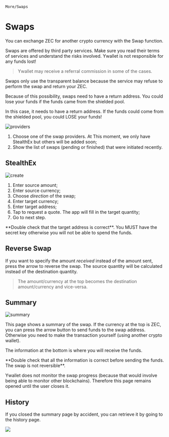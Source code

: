 
`More/Swaps`

# Swaps

You can exchange ZEC for another crypto
currency with the Swap function. 

<Callout type="warning">
Swaps are offered by third party services.
Make sure you read their terms of services
and understand the risks involved. Ywallet
is not responsible for any funds lost!
</Callout>

> Ywallet may receive a referral commission
in some of the cases.

<Callout type="warning">
Swaps only use the transparent balance because
the service may refuse to perform the swap and
return your ZEC.
</Callout>

Because of this possibility, swaps need to have
a return address. You could lose your funds if
the funds came from the shielded pool.

In this case, it needs to have
a return address. If the funds could come from
the shielded pool, you could LOSE your funds!

![providers](./swap/2024-05-21_12-25-12.png)

1. Choose one of the swap providers. At This
moment, we only have StealthEx but others 
will be added soon;
1. Show the list of swaps (pending or finished)
that were initiated recently.

## StealthEx

![create](./swap/2024-05-21_12-26-09.png)

1. Enter source amount;
1. Enter source currency;
1. Choose *direction* of the swap;
1. Enter target currency;
1. Enter target address;
1. Tap to request a quote. The app will fill in
the target quantity;
1. Go to next step.

<Callout type="warning">
**Double check that the target address is correct**.
You MUST have the secret key otherwise you will not
be able to spend the funds.
</Callout>

## Reverse Swap

If you want to specify the amount *received* instead
of the amount sent, press the arrow to reverse the swap.
The source quantity will be calculated instead of
the destination quantity.

> The amount/currency at the top becomes the destination
amount/currency and vice-versa.

## Summary

![summary](./swap/2024-05-21_12-26-39.png)

This page shows a summary of the swap. If the currency
at the top is ZEC, you can press the arrow button
to send funds to the swap address. Otherwise you need
to make the transaction yourself (using another crypto
wallet).

The information at the bottom is where you will receive
the funds.

<Callout type="warning">
**Double check that all the information is correct
before sending the funds. The swap is not reversible**.
</Callout>

Ywallet does not monitor the swap progress (because
that would involve being able to monitor other blockchains).
Therefore this page remains opened until the user closes it.

## History

If you closed the summary page by accident, you can
retrieve it by going to the history page.

![](./swap/2024-05-21_12-26-59.png)

